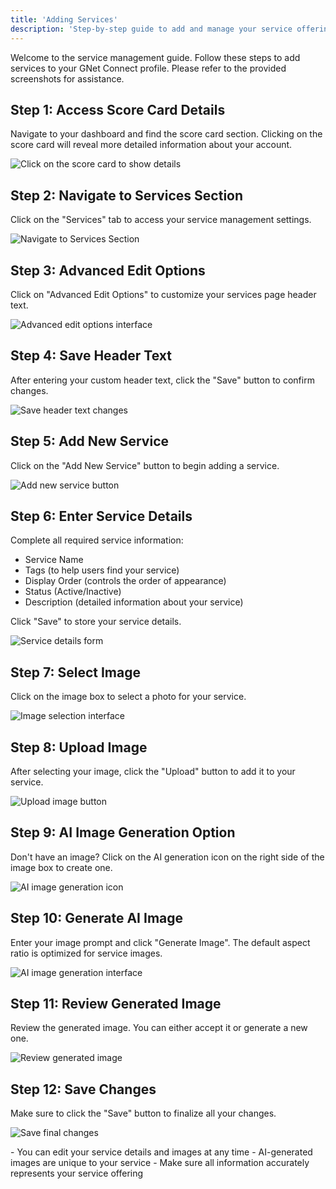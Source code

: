 ```yaml
---
title: 'Adding Services'
description: 'Step-by-step guide to add and manage your service offerings'
---
```


Welcome to the service management guide. Follow these steps to add services to your GNet Connect profile. Please refer to the provided screenshots for assistance.

## Step 1: Access Score Card Details
Navigate to your dashboard and find the score card section. Clicking on the score card will reveal more detailed information about your account.

<img
  src="/images/services/step1.png"
  alt="Click on the score card to show details"
/>

## Step 2: Navigate to Services Section
Click on the "Services" tab to access your service management settings.

<img
  src="/images/services/step2.png"
  alt="Navigate to Services Section"
/>

## Step 3: Advanced Edit Options
Click on "Advanced Edit Options" to customize your services page header text.

<img
  src="/images/services/step3.png"
  alt="Advanced edit options interface"
/>

## Step 4: Save Header Text
After entering your custom header text, click the "Save" button to confirm changes.

<img
  src="/images/services/step4.png"
  alt="Save header text changes"
/>

## Step 5: Add New Service
Click on the "Add New Service" button to begin adding a service.

<img
  src="/images/services/step5.png"
  alt="Add new service button"
/>

## Step 6: Enter Service Details
Complete all required service information:
- Service Name
- Tags (to help users find your service)
- Display Order (controls the order of appearance)
- Status (Active/Inactive)
- Description (detailed information about your service)

Click "Save" to store your service details.

<img
  src="/images/services/step6.png"
  alt="Service details form"
/>

## Step 7: Select Image
Click on the image box to select a photo for your service.

<img
  src="/images/services/step7.png"
  alt="Image selection interface"
/>

## Step 8: Upload Image
After selecting your image, click the "Upload" button to add it to your service.

<img
  src="/images/services/step8.png"
  alt="Upload image button"
/>

## Step 9: AI Image Generation Option
Don't have an image? Click on the AI generation icon on the right side of the image box to create one.

<img
  src="/images/services/step9.png"
  alt="AI image generation icon"
/>

## Step 10: Generate AI Image
Enter your image prompt and click "Generate Image". The default aspect ratio is optimized for service images.

<img
  src="/images/services/step10.png"
  alt="AI image generation interface"
/>

## Step 11: Review Generated Image
Review the generated image. You can either accept it or generate a new one.

<img
  src="/images/services/step11.png"
  alt="Review generated image"
/>

## Step 12: Save Changes
Make sure to click the "Save" button to finalize all your changes.

<img
  src="/images/services/step12.png"
  alt="Save final changes"
/>

<Note>
- You can edit your service details and images at any time
- AI-generated images are unique to your service
- Make sure all information accurately represents your service offering
</Note>